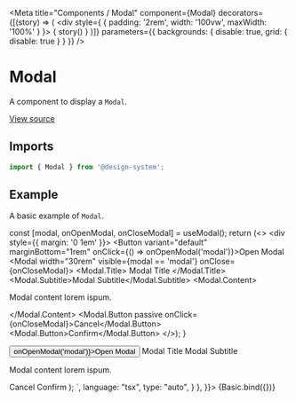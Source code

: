 
<Meta
  title="Components / Modal"
  component={Modal}
  decorators={[(story) => (
    <div style={ { padding: '2rem', width: '100vw', maxWidth: '100%' } }>
      { story() }
    </div>
  )]}
  parameters={{ backgrounds: { disable: true, grid: { disable: true } } }}
/>

# Modal

A component to display a `Modal`.

[View source](https://github.com/actarian/design-system/tree/main/src/ui/components/modal)

## Imports

```js
import { Modal } from '@design-system';
```

<!--
## Props

<ArgsTable of={ModalProps} />
-->

## Example

A basic example of `Modal`.

  const [modal, onOpenModal, onCloseModal] = useModal();
  return (<>
    <div style={{ margin: '0 1em' }}>
      <Button variant="default" marginBottom="1rem" onClick={() => onOpenModal('modal')}>Open Modal</Button>
      <Modal width="30rem" visible={modal == 'modal'} onClose={onCloseModal}>
        <Modal.Title>
          <Text size="8" fontWeight="700">Modal Title</Text>
        </Modal.Title>
        <Modal.Subtitle>Modal Subtitle</Modal.Subtitle>
        <Modal.Content>
          <p>Modal content lorem ispum.</p>
        </Modal.Content>
        <Modal.Button passive onClick={onCloseModal}>Cancel</Modal.Button>
        <Modal.Button>Confirm</Modal.Button>
      </Modal>
    </div>
  </>);
}

<Canvas>
  <Story name="basic" args={{ type: 'default' }} parameters={{
    docs: {
      source: {
        code: `
  const [modal, onOpenModal, onCloseModal] = useModal();
  return (<>
      <Button variant="default" marginBottom="1rem" onClick={() => onOpenModal('modal')}>Open Modal</Button>
      <Modal width="30rem" visible={modal == 'modal'} onClose={onCloseModal}>
        <Modal.Title>
          <Text size="8" fontWeight="700">Modal Title</Text>
        </Modal.Title>
        <Modal.Subtitle>Modal Subtitle</Modal.Subtitle>
        <Modal.Content>
          <p>Modal content lorem ispum.</p>
        </Modal.Content>
        <Modal.Button passive onClick={onCloseModal}>Cancel</Modal.Button>
        <Modal.Button>Confirm</Modal.Button>
      </Modal>
  </>);
        `,
        language: "tsx",
        type: "auto",
      }
    },
  }}>
    {Basic.bind({})}
  </Story>
</Canvas>
